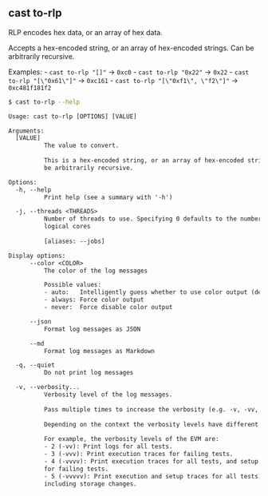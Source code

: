 ## cast to-rlp

RLP encodes hex data, or an array of hex data.

Accepts a hex-encoded string, or an array of hex-encoded strings. Can be
arbitrarily recursive.

Examples: - `cast to-rlp "[]"` -> `0xc0` - `cast to-rlp "0x22"` -> `0x22` -
`cast to-rlp "[\"0x61\"]"` -> `0xc161` - `cast to-rlp "[\"0xf1\", \"f2\"]"` ->
`0xc481f181f2`

```bash
$ cast to-rlp --help
```

```txt
Usage: cast to-rlp [OPTIONS] [VALUE]

Arguments:
  [VALUE]
          The value to convert.
          
          This is a hex-encoded string, or an array of hex-encoded strings. Can
          be arbitrarily recursive.

Options:
  -h, --help
          Print help (see a summary with '-h')

  -j, --threads <THREADS>
          Number of threads to use. Specifying 0 defaults to the number of
          logical cores
          
          [aliases: --jobs]

Display options:
      --color <COLOR>
          The color of the log messages

          Possible values:
          - auto:   Intelligently guess whether to use color output (default)
          - always: Force color output
          - never:  Force disable color output

      --json
          Format log messages as JSON

      --md
          Format log messages as Markdown

  -q, --quiet
          Do not print log messages

  -v, --verbosity...
          Verbosity level of the log messages.
          
          Pass multiple times to increase the verbosity (e.g. -v, -vv, -vvv).
          
          Depending on the context the verbosity levels have different meanings.
          
          For example, the verbosity levels of the EVM are:
          - 2 (-vv): Print logs for all tests.
          - 3 (-vvv): Print execution traces for failing tests.
          - 4 (-vvvv): Print execution traces for all tests, and setup traces
          for failing tests.
          - 5 (-vvvvv): Print execution and setup traces for all tests,
          including storage changes.
```